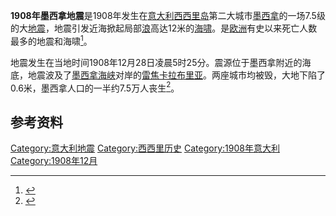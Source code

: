 {{noteTA |G1=Earthquake 
|1=zh-cn:墨西拿; zh-tw:美西納;}}
{{地震
|title= 1908年墨西拿地震
|震中图=Italy |震中图纬度= 38.15 |震中图经度= 15.683 |图钉描述=震央 |震中图描述= 震央位置圖
|date= 1908年12月28日
|magnitude = 7.5级
|depth=
|location={{coord|38.15|15.683|display=inline,title}}	
|countries affected = {{ITA}}，[[墨西拿|墨西拿]]，[[雷焦卡拉布里亚|雷焦卡拉布里亚]]
|tsunami = 发生
|casualties = 100,000–200,000 丧生
}}
'''1908年墨西拿地震'''是1908年发生在[[意大利|意大利]][[西西里岛|西西里岛]]第二大城市[[墨西拿|墨西拿]]的一场7.5级的大[[地震|地震]]，地震引发近海掀起局部[[浪|浪]]高达12米的[[海啸|海啸]]。是[[欧洲|欧洲]]有史以来死亡人数最多的地震和海啸<ref>{{Cite news|title=国外五次惊天大地震|url=http://sq.cq.gov.cn/kjzl/news/2008-5/739_6366.shtml|publisher=重庆市双桥区人民政府|date=2008-05-22|accessdate=2010-12-28|deadurl=yes|archiveurl=https://web.archive.org/web/20110623230544/http://sq.cq.gov.cn/kjzl/news/2008-5/739_6366.shtml|archivedate=2011-06-23}}</ref>。

地震发生在当地时间1908年12月28日凌晨5时25分。震源位于墨西拿附近的海底，地震波及了[[墨西拿海峡|墨西拿海峡]]对岸的[[雷焦卡拉布里亚|雷焦卡拉布里亚]]。两座城市均被毁，大地下陷了0.6米，墨西拿人口的一半约7.5万人丧生<ref>{{Cite news|title=1908年意大利墨西拿地震|url=http://www.csi.ac.cn/manage/html/4028861611c5c2ba0111c5c558b00001/_content/09_05/04/1241408504341.html|publisher=中国地震信息网|date=2009-05-04|accessdate=2010-12-28|archive-url=https://web.archive.org/web/20160304131427/http://www.csi.ac.cn/manage/html/4028861611c5c2ba0111c5c558b00001/_content/09_05/04/1241408504341.html|archive-date=2016-03-04|dead-url=yes}}</ref>。

==参考资料==
{{reflist}}
{{意大利地震}}
[[Category:意大利地震|Category:意大利地震]]
[[Category:西西里历史|Category:西西里历史]]
[[Category:1908年意大利|Category:1908年意大利]]
[[Category:1908年12月|Category:1908年12月]]